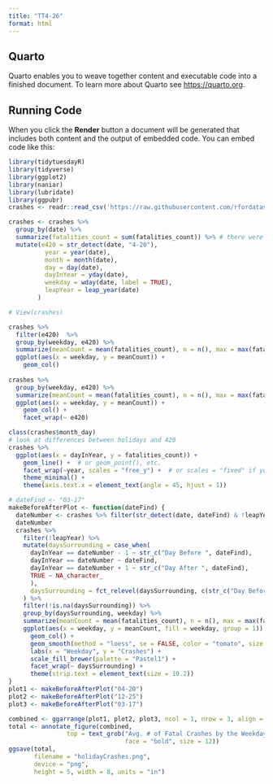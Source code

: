 ```yaml
---
title: "TT4-26"
format: html
---
```


## Quarto

Quarto enables you to weave together content and executable code into a finished document. To learn more about Quarto see <https://quarto.org>.

## Running Code

When you click the **Render** button a document will be generated that includes both content and the output of embedded code. You can embed code like this:

```r
library(tidytuesdayR)
library(tidyverse)
library(ggplot2)
library(naniar)
library(lubridate)
library(ggpubr)
crashes <- readr::read_csv('https://raw.githubusercontent.com/rfordatascience/tidytuesday/main/data/2025/2025-04-22/daily_accidents_420.csv')

crashes <- crashes %>%
  group_by(date) %>%
  summarize(fatalities_count = sum(fatalities_count)) %>% # there were duplicate dates causing some of the numbers to be off, particularly for some of the 4/20 dates
  mutate(e420 = str_detect(date, "4-20"),
          year = year(date),
          month = month(date),
          day = day(date),
          dayInYear = yday(date),
          weekday = wday(date, label = TRUE),
          leapYear = leap_year(date)
        )

# View(crashes)
```

```r
crashes %>%
  filter(e420)  %>%
  group_by(weekday, e420) %>%
  summarize(meanCount = mean(fatalities_count), n = n(), max = max(fatalities_count)) %>%
  ggplot(aes(x = weekday, y = meanCount)) +
    geom_col()
  
crashes %>%
  group_by(weekday, e420) %>%
  summarize(meanCount = mean(fatalities_count), n = n(), max = max(fatalities_count)) %>% 
  ggplot(aes(x = weekday, y = meanCount)) +
    geom_col() +
    facet_wrap(~ e420)

class(crashes$month_day)
# look at differences between holidays and 420
crashes %>% 
  ggplot(aes(x = dayInYear, y = fatalities_count)) +
    geom_line() +  # or geom_point(), etc.
    facet_wrap(~year, scales = "free_y") +  # or scales = "fixed" if you want same y-axis
    theme_minimal() +
    theme(axis.text.x = element_text(angle = 45, hjust = 1))
```

```r
# dateFind <- "03-17"
makeBeforeAfterPlot <- function(dateFind) {
  dateNumber <- crashes %>% filter(str_detect(date, dateFind) & !leapYear) %>% select(dayInYear) %>% slice(1) %>% as.numeric()
  dateNumber
  crashes %>%
    filter(!leapYear) %>%
    mutate(daysSurrounding = case_when(
      dayInYear == dateNumber - 1 ~ str_c("Day Before ", dateFind), 
      dayInYear == dateNumber ~ dateFind, 
      dayInYear == dateNumber + 1 ~ str_c("Day After ", dateFind), 
      TRUE ~ NA_character_
      ),
      daysSurrounding = fct_relevel(daysSurrounding, c(str_c("Day Before ", dateFind), dateFind, str_c("Day After ", dateFind)))
    ) %>% 
    filter(!is.na(daysSurrounding)) %>% 
    group_by(daysSurrounding, weekday) %>% 
    summarize(meanCount = mean(fatalities_count), n = n(), max = max(fatalities_count)) %>% 
    ggplot(aes(x = weekday, y = meanCount, fill = weekday, group = 1)) +
      geom_col() +
      geom_smooth(method = "loess", se = FALSE, color = "tomato", size = 2) +
      labs(x = "Weekday", y = "Crashes") + 
      scale_fill_brewer(palette = "Pastel1") + 
      facet_wrap(~ daysSurrounding) + 
      theme(strip.text = element_text(size = 10.2))
}
plot1 <- makeBeforeAfterPlot("04-20")
plot2 <- makeBeforeAfterPlot("12-25")
plot3 <- makeBeforeAfterPlot("03-17")

combined <- ggarrange(plot1, plot2, plot3, ncol = 1, nrow = 3, align = "hv", common.legend = TRUE, legend = "none")
total <- annotate_figure(combined,
                top = text_grob("Avg. # of Fatal Crashes by the Weekdays Holidays Land on Compared to Days Around", 
                                face = "bold", size = 12))
ggsave(total, 
       filename = "holidayCrashes.png",
       device = "png",
       height = 5, width = 8, units = "in")
```

